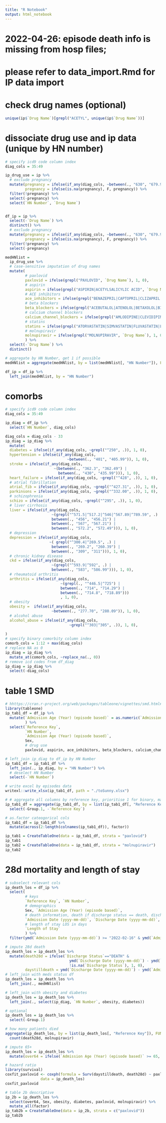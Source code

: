 ```yaml
---
title: "R Notebook"
output: html_notebook
---
```


# 2022-04-26: episode death info is missing from hosp files; 
# please refer to data_import.Rmd for IP data import 
# check drug names (optional)

```r
unique(ip$`Drug Name`)[grepl("ACETYL", unique(ip$`Drug Name`))]
```

# dissociate drug use and ip data (unique by HN number)

```r
# specify icd9 code column index
diag_cols = 35:49

ip_drug_use = ip %>%
  # exclude pregnancy
  mutate(pregnancy = ifelse(if_any(diag_cols, ~between(., "630", "679.99")), T, F),
         pregnancy = ifelse(is.na(pregnancy), F, pregnancy)) %>%
  filter(!pregnancy) %>%
  select(-pregnancy) %>% 
  select(`HN Number`, `Drug Name`) 


df_ip = ip %>%
  select(-`Drug Name`) %>%
  distinct() %>%
  # exclude pregnancy
  mutate(pregnancy = ifelse(if_any(diag_cols, ~between(., "630", "679.99")), T, F),
         pregnancy = ifelse(is.na(pregnancy), F, pregnancy)) %>%
  filter(!pregnancy) %>%
  select(-pregnancy)

medHNlist = 
  ip_drug_use %>%
  # case-sensitive imputation of drug names
  mutate(
         # paxlovid
         paxlovid = ifelse(grepl("PAXLOVID", `Drug Name`), 1, 0),
         # aspirin
         aspirin = ifelse(grepl("ASPIRIN|ACETYLSALICYLIC ACID", `Drug Name`), 1, 0),
         # ACE inhibitors
         ace_inhibitors = ifelse(grepl("BENAZEPRIL|CAPTOPRIL|CLIZAPRIL|ENALAPRIL|ENALAPRILAT|FOSINOPRIL|LISINOPRIL|MOEXIPRIL|PERINDOPRIL|QUINAPRIL|RAMIPRIL|TRANDOLAPRIL", `Drug Name`), 1, 0),
         # beta blockers
         beta_blockers = ifelse(grepl("ACEBUTALOL|ATENOLOL|BETAXOLOL|BISOPROLOL|CARTEOLOL|CARVEDILOL|ESMOLOL|LABETALOL|LEVOBUNOLOL|METOPROLOL|NADOLOL|NEBIVOLOL|PINDOLOL|PROPANOLOL|SOTALOL|TIMOLOL", `Drug Name`), 1, 0),
         # calcium channel blockers
         calcium_channel_blockers = ifelse(grepl("AMLODIPINE|CLEVIDIPINE|FELODIPINE|FLUNARZINE|ISRADIPINE|LEVAMLODIPINE|NICARDIPINE|NIFEDIPINE", `Drug Name`), 1, 0),
         # statins
         statins = ifelse(grepl("ATORVASTATIN|SIMVASTATIN|FLUVASTATIN|LOVASTATIN|PITAVASTATIN|PRAVASTATIN|ROSUVASTATIN", `Drug Name`), 1, 0),
         # molnupiravir
         molnupiravir = ifelse(grepl("MOLNUPIRAVIR", `Drug Name`), 1, 0)
         ) %>%
  select(-`Drug Name`) %>%
  distinct()

# aggregate by HN Number, get 1 if possible
medHNlist = aggregate(medHNlist, by = list(medHNlist[, "HN Number"]), FUN = "max")

df_ip = df_ip %>% 
  left_join(medHNlist, by = "HN Number")
```

# comorbs

```r
# specify icd9 code column index
diag_cols = 35:49

ip_diag = df_ip %>% 
  select(`HN Number`, diag_cols) 

diag_cols = diag_cols - 33 
ip_diag = ip_diag %>%
  mutate(
  diabetes = ifelse(if_any(diag_cols, ~grepl("^250", .)), 1, 0),
  hypertension = ifelse(if_any(diag_cols, 
                            ~between(., "401", "405.99")), 1, 0),
  stroke = ifelse(if_any(diag_cols, 
                      ~(between(., "362.3", "362.49") |
                        between(., "430", "435.99"))), 1, 0),
  heart_failure = ifelse(if_any(diag_cols, ~grepl("^428", .)), 1, 0),
  # atrial fibrillation
  atrial_fib = ifelse(if_any(diag_cols, ~grepl("^427.31", .)), 1, 0),
  parkinsons = ifelse(if_any(diag_cols, ~grepl("^332.00", .)), 1, 0),
  # schizophrenia
  schizo = ifelse(if_any(diag_cols, ~grepl("^295", .)), 1, 0),
  # liver cirrhosis
  liver = ifelse(if_any(diag_cols, 
                     ~(grepl("^571.5|^517.2|^546|^567.89|^789.59", .) |
                     between(., "456", "456.21") |
                     between(., "567", "567.21") |
                     between(., "572.2", "572.49"))), 1, 0),
  # depression
  depression = ifelse(if_any(diag_cols, 
                    ~( grepl("^300.4|^269.5", .) |
                     between(., "269.2", "260.39") |
                     between(., "309", "311"))), 1, 0),
  # chronic kidney disease
  ckd = ifelse(if_any(diag_cols, 
                     ~(grepl("^593.9|^592", .) |
                     between(., "583", "586.99"))), 1, 0),
  # rheumatoid arthritis
  arthritis = ifelse(if_any(diag_cols, 
                         ~(grepl(., "^446.5|^725") |
                         between(., "714", "714.29") |
                         between(., "714.8", "718.89")))
                         , 1, 0),
  # obesity
  obesity =  ifelse(if_any(diag_cols, 
                     ~between(., "277.70", "280.09")), 1, 0),
  # alcohol abuse
  alcohol_abuse = ifelse(if_any(diag_cols, 
                             ~grepl("^303|^305", .)), 1, 0),
  
)
# specify binary comorbity column index
comorb_cols = 1:12 + max(diag_cols)
# replace NA as 0
ip_diag = ip_diag %>% 
  mutate_at(comorb_cols, ~replace_na(., 0))
# remove icd codes from df_diag
ip_diag = ip_diag %>%
  select(-diag_cols)

```

# table 1 SMD

```r
# hhttps://cran.r-project.org/web/packages/tableone/vignettes/smd.html#:~:text=The%20standardized%20(mean)%20difference%20is,and%20after%20propensity%20score%20matching.
library(tableone)
ip_tab1_df = df_ip %>%
  mutate(`Admission Age (Year) (episode based)` = as.numeric(`Admission Age (Year) (episode based)`),
         ) %>%
  select(`Reference Key`,
         `HN Number`,
         `Admission Age (Year) (episode based)`,
         Sex,
         # drug use
         paxlovid, aspirin, ace_inhibitors, beta_blockers, calcium_channel_blockers, statins, molnupiravir)

# left_join ip_diag to df_ip by HN Number
ip_tab1_df = ip_tab1_df %>%
  left_join(., ip_diag, by = "HN Number") %>%
  # deselect HN Number
  select(-`HN Number`)

# write excel by episodes data
writexl::write_xlsx(ip_tab1_df, path = "./toSunny.xlsx")

# # aggregate all columns by reference key, prioritise 1 for binary, max for age
ip_tab1_df = aggregate(ip_tab1_df, by = list(ip_tab1_df[, "Reference Key"]), FUN = "max") %>%
  select(-Group.1, -`Reference Key`)

# as.factor cateogorical cols
ip_tab1_df = ip_tab1_df %>%
  mutate(across(2:length(colnames(ip_tab1_df)), factor))

ip_tab1 = CreateTableOne(data = ip_tab1_df, strata = "paxlovid")
ip_tab1
ip_tab2 = CreateTableOne(data = ip_tab1_df, strata = "molnupiravir")
ip_tab2
```

# 28d mortality and length of stay

```r
# subselect relevant cols
ip_death_los = df_ip %>%
  select(
         # keys
         `Reference Key`, `HN Number`, 
         # demographics
         Sex, `Admission Age (Year) (episode based)`, 
         # death information, death if discharge status == death, discharge date becomes death date
         `Admission Date (yyyy-mm-dd)`, `Discharge Date (yyyy-mm-dd)`,  `Discharge Status`, 
         # length of stay LOS in days
         `Length of Stay`
         ) %>%
  filter(ymd(`Admission Date (yyyy-mm-dd)`) >= "2022-02-16" & ymd(`Admission Date (yyyy-mm-dd)`) <= "2022-03-31") 

# impute 28d death
ip_death_los = ip_death_los %>%
  mutate(death28d = ifelse(`Discharge Status`=="DEATH" & 
                             ymd(`Discharge Date (yyyy-mm-dd)`) - ymd(`Admission Date (yyyy-mm-dd)`) <= 28 &
                             !is.na(`Discharge Status`), 1, 0),
         daystilldeath = ymd(`Discharge Date (yyyy-mm-dd)`) - ymd(`Admission Date (yyyy-mm-dd)`))
# left_join with meds status df
ip_death_los = ip_death_los %>% 
  left_join(., medHNlist)

# left_join with obesity and diabetes
ip_death_los = ip_death_los %>% 
  left_join(., select(ip_diag, `HN Number`, obesity, diabetes))

# optional 
ip_death_los = ip_death_los %>% 
  select(-Group.1)

# how many patients died
aggregate(ip_death_los, by = list(ip_death_los[, "Reference Key"]), FUN = "max") %>% 
  count(death28d, molnupiravir)

# impute 65+
ip_death_los = ip_death_los %>%
  mutate(over64 = ifelse(`Admission Age (Year) (episode based)` >= 65, 1 , 0))

# hazard ratio
library(survival)
coxfit_paxlovid <- coxph(formula = Surv(daystilldeath, death28d) ~ paxlovid +Sex + over64 + obesity + diabetes + molnupiravir, 
                data = ip_death_los)
coxfit_paxlovid

# table 2b descriptive 
ip_2b = ip_death_los %>%
  select(over64, Sex, obesity, diabetes, paxlovid, molnupiravir) %>%
  mutate_all(factor)
ip_tab2b = CreateTableOne(data = ip_2b, strata = c("paxlovid"))
ip_tab2b
```

